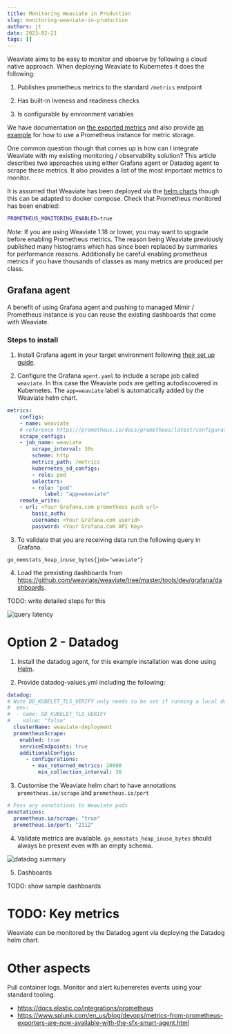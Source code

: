 ```yaml
---
title: Monitoring Weaviate in Production
slug: monitoring-weaviate-in-production
authors: jt
date: 2023-02-21
tags: []
---
```


Weaviate aims to be easy to monitor and observe by following a cloud native approach. When
deploying Weaviate to Kubernetes it does the following:

1. Publishes prometheus metrics to the standard `/metrics` endpoint

2. Has built-in liveness and readiness checks

3. Is configurable by environment variables

We have documentation on [the exported metrics](https://weaviate.io/developers/weaviate/configuration/monitoring) and
also provide [an example](https://github.com/weaviate/weaviate-examples/tree/main/monitoring-prometheus-grafana) for
how to use a Prometheus instance for metric storage.

One common question though that comes up is how can I integrate Weaviate with my existing monitoring / observability
solution? This article describes two approaches using either Grafana agent or Datadog agent
to scrape these metrics. It also provides a list of the most important metrics to monitor.

It is assumed that Weaviate has been deployed via the [helm charts](https://weaviate.io/developers/weaviate/installation/kubernetes) though this can be adapted to docker compose. Check that Prometheus monitored has been enabled:

```sh
PROMETHEUS_MONITORING_ENABLED=true
```

*Note:* If you are using Weaviate 1.18 or lower, you may want to upgrade before enabling Prometheus metrics. The reason being
Weaviate previously published many histograms which has since been replaced by summaries for performance reasons. Additionally
be careful enabling prometheus metrics if you have thousands of classes as many metrics are produced per class.

## Grafana agent

A benefit of using Grafana agent and pushing to managed Mimir / Prometheus instance is you can reuse the existing
dashboards that come with Weaviate.

### Steps to install

1. Install Grafana agent in your target environment following [their set up guide](https://grafana.com/docs/agent/latest/set-up/).

2. Configure the Grafana `agent.yaml` to include a scrape job called `weaviate`. In this case the Weaviate pods are getting
autodiscovered in Kubernetes. The `app=weaviate` label is automatically added by the Weaviate helm chart.

```yaml
metrics:
    configs:
    - name: weaviate
    # reference https://prometheus.io/docs/prometheus/latest/configuration/configuration/#scrape_config
    scrape_configs:
    - job_name: weaviate
        scrape_interval: 30s
        scheme: http
        metrics_path: /metrics
        kubernetes_sd_configs:
        - role: pod
        selectors:
        - role: "pod"
            label: "app=weaviate"
    remote_write:
    - url: <Your Grafana.com prometheus push url>
        basic_auth:
        username: <Your Grafana.com userid>
        password: <Your Grafana.com API Key>
```

3. To validate that you are receiving data run the following query in Grafana.

```
go_memstats_heap_inuse_bytes{job="weaviate"}
```

4. Load the prexisting dashboards from https://github.com/weaviate/weaviate/tree/master/tools/dev/grafana/dashboards.

TODO: write detailed steps for this

![query latency](./img/query-latency.png)

# Option 2 - Datadog

1. Install the datadog agent, for this example installation was done using [Helm](https://docs.datadoghq.com/containers/kubernetes/installation/?tab=helm).

2. Provide datadog-values.yml including the following:

```yaml
datadog:
# Note DD_KUBELET_TLS_VERIFY only needs to be set if running a local docker kubernetes cluster
#  env:
#  - name: DD_KUBELET_TLS_VERIFY
#    value: "false"
  clusterName: weaviate-deployment
  prometheusScrape:
    enabled: true
    serviceEndpoints: true
    additionalConfigs:
      - configurations:
        - max_returned_metrics: 20000
          min_collection_interval: 30
```

3. Customise the Weaviate helm chart to have annotations `prometheus.io/scrape` and `prometheus.io/port`

```yaml
# Pass any annotations to Weaviate pods
annotations:
  prometheus.io/scrape: "true"
  prometheus.io/port: "2112"
```

4. Validate metrics are available. `go_memstats_heap_inuse_bytes` should always be present even with an empty schema.

![datadog summary](./img/datadog-summary.png)

5. Dashboards

TODO: show sample dashboards

# TODO: Key metrics

Weaviate can be monitored by the Datadog agent via deploying the Datadog helm chart.

# Other aspects

Pull container logs.
Monitor and alert kubeneretes events using your standard tooling.

- https://docs.elastic.co/integrations/prometheus
- https://www.splunk.com/en_us/blog/devops/metrics-from-prometheus-exporters-are-now-available-with-the-sfx-smart-agent.html